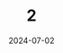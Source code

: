 ---
date: 2024-07-02
title: "2"
excerpt: "Two"
url: https://twitter.com/AdmsCentre/status/1679277464797995011
tags: a,b,c,d
---